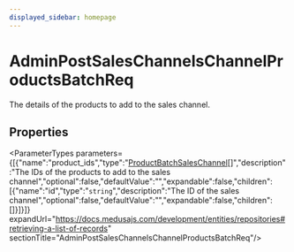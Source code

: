 ```yaml
---
displayed_sidebar: homepage
---
```



# AdminPostSalesChannelsChannelProductsBatchReq

The details of the products to add to the sales channel.

## Properties

<ParameterTypes parameters={[{"name":"product_ids","type":"[ProductBatchSalesChannel](medusa.ProductBatchSalesChannel.mdx)[]","description":"The IDs of the products to add to the sales channel","optional":false,"defaultValue":"","expandable":false,"children":[{"name":"id","type":"`string`","description":"The ID of the sales channel","optional":false,"defaultValue":"","expandable":false,"children":[]}]}]} expandUrl="https://docs.medusajs.com/development/entities/repositories#retrieving-a-list-of-records" sectionTitle="AdminPostSalesChannelsChannelProductsBatchReq"/>
